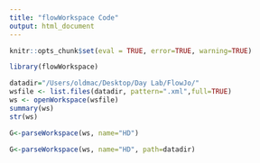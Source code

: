 ```yaml
---
title: "flowWorkspace Code"
output: html_document
---
```


```r
knitr::opts_chunk$set(eval = TRUE, error=TRUE, warning=TRUE)
```

```r
library(flowWorkspace)
```

```r
datadir="/Users/oldmac/Desktop/Day Lab/FlowJo/"
wsfile <- list.files(datadir, pattern=".xml",full=TRUE)
ws <- openWorkspace(wsfile)
summary(ws)
str(ws)
```

```r
G<-parseWorkspace(ws, name="HD")
```

```r
G<-parseWorkspace(ws, name="HD", path=datadir)
```

